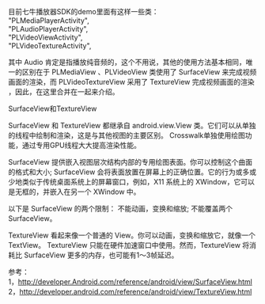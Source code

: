 目前七牛播放器SDK的demo里面有这样一些类：  
"PLMediaPlayerActivity",  
"PLAudioPlayerActivity",  
"PLVideoViewActivity",  
"PLVideoTextureActivity",  

其中 Audio 肯定是指播放纯音频的，这个不用说，其他的使用方法基本相同，唯一的区别在于 PLMediaView 、PLVideoView 类使用了 SurfaceView 来完成视频画面的渲染，而 PLVideoTextureView 采用了 TextureView 完成视频画面的渲染 ，因此，在这里合并在一起来介绍。

SurfaceView和TextureView


SurfaceView 和 TextureView 都继承自 android.view.View 类。它们可以从单独的线程中绘制和渲染，这是与其他视图的主要区别。 Crosswalk单独使用绘图功能，通过专用GPU线程大大提高渲染性能。


SurfaceView 提供嵌入视图层次结构内部的专用绘图表面。你可以控制这个曲面的格式和大小; SurfaceView 会将表面放置在屏幕上的正确位置。它的行为或多或少地类似于传统桌面系统上的屏幕窗口，例如，X11 系统上的 XWindow，它可以是无框的，并嵌入在另一个 XWindow 中。

以下是 SurfaceView 的两个限制：
不能动画，变换和缩放;
不能覆盖两个 SurfaceView。
 
TextureView 看起来像一个普通的 View。你可以动画，变换和缩放它，就像一个 TextView。 TextureView 只能在硬件加速窗口中使用。然而，TextureView 将消耗比 SurfaceView 更多的内存，也可能有1〜3帧延迟。
 
参考：  
1，http://developer.Android.com/reference/android/view/SurfaceView.html  
2，http://developer.android.com/reference/android/view/TextureView.html
